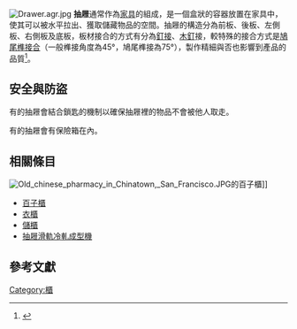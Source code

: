 {{expand|time=2010-08-15T06:00:56+00:00}}
[[File:Drawer.agr.jpg|right]]
'''抽屜'''通常作為[[家具|家具]]的組成，是一個盒狀的容器放置在家具中，使其可以被水平拉出、獲取儲藏物品的空間。抽屜的構造分為前板、後板、左側板、右側板及底板，板材接合的方式有分為[[釘接|釘接]]、[[木釘|木釘]]接，較特殊的接合方式是[[鳩尾榫接合|鳩尾榫接合]]（一般榫接角度為45°，鳩尾榫接為75°），製作精細與否也影響到產品的品質<ref name="大百科">{{cite web | language = zh-tw | publisher = 台灣大百科 | title = 家具製作 | url = http://nrch.culture.tw/twpedia.aspx?id=4815 | author =  | date =  | accessdate =  | archive-date = 2019-05-20 | archive-url = https://web.archive.org/web/20190520173503/http://nrch.culture.tw/twpedia.aspx?id=4815 | dead-url = no }}</ref>。

==安全與防盜==
有的抽屜會結合鎖匙的機制以確保抽屜裡的物品不會被他人取走。

有的抽屜會有保險箱在內。

== 相關條目 ==
[[File:Old_chinese_pharmacy_in_Chinatown,_San_Francisco.JPG|right]]的百子櫃]]
*[[百子櫃|百子櫃]]
*[[衣櫃|衣櫃]]
*[[儲櫃|儲櫃]]
*[[抽屜滑軌冷軋成型機|抽屜滑軌冷軋成型機]]

== 參考文獻 ==
<div class="references-small">
<references></references>
</div>

{{用品小作品}}

[[Category:櫃|Category:櫃]]
